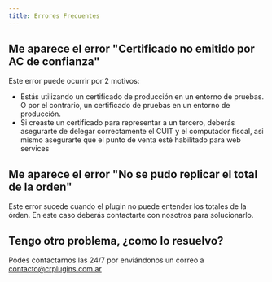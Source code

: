 ```yaml
---
title: Errores Frecuentes
---
```


## Me aparece el error "Certificado no emitido por AC de confianza"

Este error puede ocurrir por 2 motivos:

- Estás utilizando un certificado de producción en un entorno de pruebas. O por el contrario, un certificado de pruebas en un entorno de producción.
- Si creaste un certificado para representar a un tercero, deberás asegurarte de delegar correctamente el CUIT y el computador fiscal, asi mismo asegurarte que el punto de venta esté habilitado para web services

## Me aparece el error "No se pudo replicar el total de la orden"

Este error sucede cuando el plugin no puede entender los totales de la órden. En este caso deberás contactarte con nosotros para solucionarlo.

## Tengo otro problema, ¿como lo resuelvo?

Podes contactarnos las 24/7 por enviándonos un correo a [contacto@crplugins.com.ar](mailto:contacto@crplugins.com.ar)